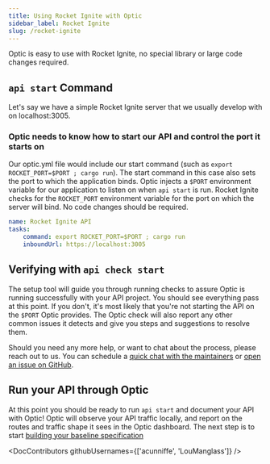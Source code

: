 ```yaml
---
title: Using Rocket Ignite with Optic
sidebar_label: Rocket Ignite
slug: /rocket-ignite
---
```


Optic is easy to use with Rocket Ignite, no special library or large code changes required.

## `api start` Command

Let's say we have a simple Rocket Ignite server that we usually develop with on localhost:3005.

### Optic needs to know how to start our API and control the port it starts on

Our optic.yml file would include our start command (such as `export ROCKET_PORT=$PORT ; cargo run`). The start command in this case also sets the port to which the application binds. Optic injects a `$PORT` environment variable for our application to listen on when `api start` is run. Rocket Ignite checks for the `ROCKET_PORT` environment variable for the port on which the server will bind. No code changes should be required.

``` yaml
name: Rocket Ignite API
tasks:
    command: export ROCKET_PORT=$PORT ; cargo run
    inboundUrl: https://localhost:3005
```

## Verifying with `api check start`

The setup tool will guide you through running checks to assure Optic is running successfully with your API project. You should see everything pass at this point. If you don't, it's most likely that you're not starting the API on the `$PORT` Optic provides. The Optic check will also report any other common issues it detects and give you steps and suggestions to resolve them.

Should you need any more help, or want to chat about the process, please reach out to us. You can schedule a [quick chat with the maintainers](https://calendly.com/opticlabs/maintainer-office-hours) or [open an issue on GitHub](https://github.com/opticdev/optic/issues/new?title=API%20Init:%20).

## Run your API through Optic

At this point you should be ready to run `api start` and document your API with Optic! Optic will observe your API traffic locally, and report on the routes and traffic shape it sees in the Optic dashboard. The next step is to start [building your baseline specification](/docs/using/baseline)


<DocContributors githubUsernames={['acunniffe', 'LouManglass']} />

